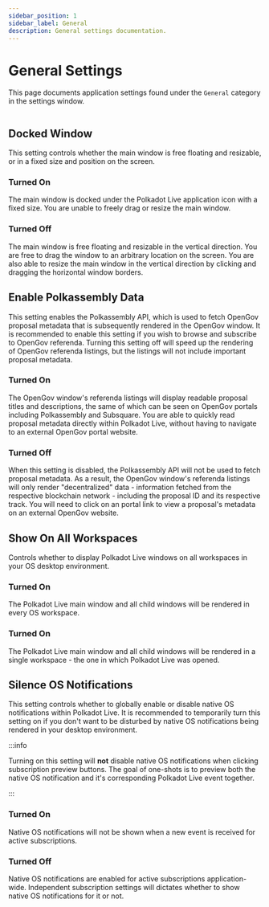 ```yaml
---
sidebar_position: 1
sidebar_label: General
description: General settings documentation.
---
```



# General Settings

This page documents application settings found under the `General` category in the settings window.

<Img url="/img/general.png" />

## Docked Window

This setting controls whether the main window is free floating and resizable, or in a fixed size and position on the screen.

### Turned On

The main window is docked under the Polkadot Live application icon with a fixed size. You are unable to freely drag or resize the main window.

### Turned Off

The main window is free floating and resizable in the vertical direction. You are free to drag the window to an arbitrary location on the screen. You are also able to resize the main window in the vertical direction by clicking and dragging the horizontal window borders.

## Enable Polkassembly Data

This setting enables the Polkassembly API, which is used to fetch OpenGov proposal metadata that is subsequently rendered in the OpenGov window. It is recommended to enable this setting if you wish to browse and subscribe to OpenGov referenda. Turning this setting off will speed up the rendering of OpenGov referenda listings, but the listings will not include important proposal metadata.

### Turned On

The OpenGov window's referenda listings will display readable proposal titles and descriptions, the same of which can be seen on OpenGov portals including Polkassembly and Subsquare. You are able to quickly read proposal metadata directly within Polkadot Live, without having to navigate to an external OpenGov portal website.

### Turned Off

When this setting is disabled, the Polkassembly API will not be used to fetch proposal metadata. As a result, the OpenGov window's referenda listings will only render "decentralized" data - information fetched from the respective blockchain network - including the proposal ID and its respective track. You will need to click on an portal link to view a proposal's metadata on an external OpenGov website.

## Show On All Workspaces

Controls whether to display Polkadot Live windows on all workspaces in your OS desktop environment.

### Turned On

The Polkadot Live main window and all child windows will be rendered in every OS workspace.

### Turned On

The Polkadot Live main window and all child windows will be rendered in a single workspace - the one in which Polkadot Live was opened.

## Silence OS Notifications

This setting controls whether to globally enable or disable native OS notifications within Polkadot Live. It is recommended to temporarily turn this setting on if you don't want to be disturbed by native OS notifications being rendered in your desktop environment.

:::info

Turning on this setting will **not** disable native OS notifications when clicking subscription preview buttons. The goal of one-shots is to preview both the native OS notification and it's corresponding Polkadot Live event together.

:::

### Turned On

Native OS notifications will not be shown when a new event is received for active subscriptions.

### Turned Off

Native OS notifications are enabled for active subscriptions application-wide. Independent subscription settings will dictates whether to show native OS notifications for it or not.
